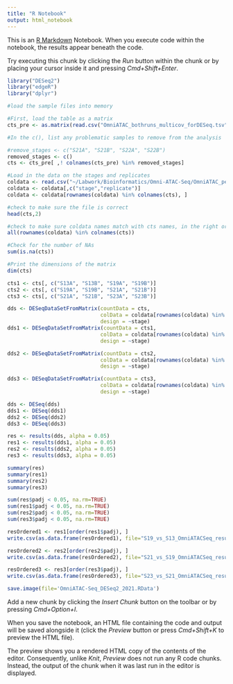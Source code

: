 ```yaml
---
title: "R Notebook"
output: html_notebook
---
```


This is an [R Markdown](http://rmarkdown.rstudio.com) Notebook. When you execute code within the notebook, the results appear beneath the code. 

Try executing this chunk by clicking the *Run* button within the chunk or by placing your cursor inside it and pressing *Cmd+Shift+Enter*. 

```r
library("DESeq2")
library("edgeR")
library("dplyr")
```


```r
#load the sample files into memory

#First, load the table as a matrix
cts_pre <- as.matrix(read.csv("OmniATAC_bothruns_multicov_forDESeq.tsv",sep="\t",row.names="contig_start_end"))

#In the c(), list any problematic samples to remove from the analysis

#remove_stages <- c("S21A", "S21B", "S22A", "S22B")
removed_stages <- c()
cts <- cts_pre[ ,! colnames(cts_pre) %in% removed_stages]

#Load in the data on the stages and replicates
coldata <- read.csv("~/Labwork/Bioinformatics/Omni-ATAC-Seq/OmniATAC_peaks/DESeq_sample_info.tsv", sep="\t", row.names=1)
coldata <- coldata[,c("stage","replicate")]
coldata <- coldata[rownames(coldata) %in% colnames(cts), ]

#check to make sure the file is correct
head(cts,2)

#check to make sure coldata names match with cts names, in the right order
all(rownames(coldata) %in% colnames(cts))

#Check for the number of NAs
sum(is.na(cts))

#Print the dimensions of the matrix
dim(cts)
```

```r
cts1 <- cts[, c("S13A", "S13B", "S19A", "S19B")]
cts2 <- cts[, c("S19A", "S19B", "S21A", "S21B")]
cts3 <- cts[, c("S21A", "S21B", "S23A", "S23B")]
```


```r
dds <- DESeqDataSetFromMatrix(countData = cts,
                              colData = coldata[rownames(coldata) %in% colnames(cts), ],
                              design = ~stage)
dds1 <- DESeqDataSetFromMatrix(countData = cts1,
                              colData = coldata[rownames(coldata) %in% colnames(cts1), ],
                              design = ~stage)

dds2 <- DESeqDataSetFromMatrix(countData = cts2,
                              colData = coldata[rownames(coldata) %in% colnames(cts2), ],
                              design = ~stage)

dds3 <- DESeqDataSetFromMatrix(countData = cts3,
                              colData = coldata[rownames(coldata) %in% colnames(cts3), ],
                              design = ~stage)
```

```r
dds <- DESeq(dds)
dds1 <- DESeq(dds1)
dds2 <- DESeq(dds2)
dds3 <- DESeq(dds3)
```

```r
res <- results(dds, alpha = 0.05)
res1 <- results(dds1, alpha = 0.05)
res2 <- results(dds2, alpha = 0.05)
res3 <- results(dds3, alpha = 0.05)
```

```r
summary(res)
summary(res1)
summary(res2)
summary(res3)

sum(res$padj < 0.05, na.rm=TRUE)
sum(res1$padj < 0.05, na.rm=TRUE)
sum(res2$padj < 0.05, na.rm=TRUE)
sum(res3$padj < 0.05, na.rm=TRUE)

resOrdered1 <- res1[order(res1$padj), ]
write.csv(as.data.frame(resOrdered1), file="S19_vs_S13_OmniATACSeq_results.csv")

resOrdered2 <- res2[order(res2$padj), ]
write.csv(as.data.frame(resOrdered2), file="S21_vs_S19_OmniATACSeq_results.csv")

resOrdered3 <- res3[order(res3$padj), ]
write.csv(as.data.frame(resOrdered3), file="S23_vs_S21_OmniATACSeq_results.csv")

save.image(file='OmniATAC-Seq_DESeq2_2021.RData')
```


Add a new chunk by clicking the *Insert Chunk* button on the toolbar or by pressing *Cmd+Option+I*.

When you save the notebook, an HTML file containing the code and output will be saved alongside it (click the *Preview* button or press *Cmd+Shift+K* to preview the HTML file). 

The preview shows you a rendered HTML copy of the contents of the editor. Consequently, unlike *Knit*, *Preview* does not run any R code chunks. Instead, the output of the chunk when it was last run in the editor is displayed.

